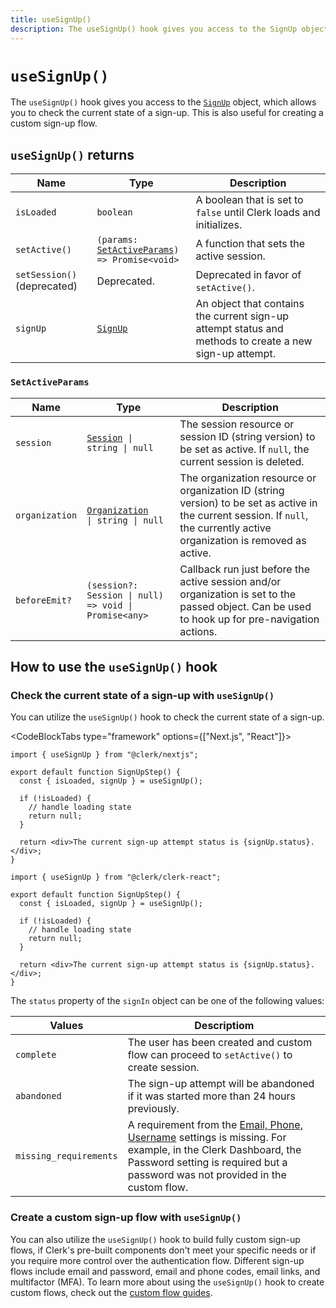 ```yaml
---
title: useSignUp()
description: The useSignUp() hook gives you access to the SignUp object, which allows you to check the current state of a sign-up and create custom sign-up flows.
---
```

# `useSignUp()`

The `useSignUp()` hook gives you access to the [`SignUp`](/docs/references/javascript/sign-up/sign-up) object, which allows you to check the current state of a sign-up. This is also useful for creating a custom sign-up flow.

## `useSignUp()` returns

| Name | Type | Description |
| --- | --- | --- |
| `isLoaded` | `boolean` | A boolean that is set to `false` until Clerk loads and initializes. |
| `setActive()` | <code>(params: [SetActiveParams](#set-active-params)) => Promise\<void\></code> | A function that sets the active session. |
| `setSession()` (deprecated) |  Deprecated. | Deprecated in favor of `setActive()`. |
| `signUp` | [`SignUp`](/docs/references/javascript/sign-up/sign-up) | An object that contains the current sign-up attempt status and methods to create a new sign-up attempt. |

### `SetActiveParams`

| Name | Type | Description |
| --- | --- | --- |
| `session` | <code>[Session](/docs/references/javascript/session) \| string \| null</code> | The session resource or session ID (string version) to be set as active. If `null`, the current session is deleted. |
| `organization` | <code>[Organization](/docs/references/javascript/organization/organization) \| string \| null</code> | The organization resource or organization ID (string version) to be set as active in the current session. If `null`, the currently active organization is removed as active. |
| `beforeEmit?` | `(session?: Session \| null) => void \| Promise<any>` | Callback run just before the active session and/or organization is set to the passed object. Can be used to hook up for pre-navigation actions. |

## How to use the `useSignUp()` hook

### Check the current state of a sign-up with `useSignUp()`

You can utilize the `useSignUp()` hook to check the current state of a sign-up.

<CodeBlockTabs type="framework" options={["Next.js", "React"]}>
  ```tsx filename="pages/sign-up.tsx"
  import { useSignUp } from "@clerk/nextjs";

  export default function SignUpStep() {
    const { isLoaded, signUp } = useSignUp();

    if (!isLoaded) {
      // handle loading state
      return null;
    }

    return <div>The current sign-up attempt status is {signUp.status}.</div>;
  }
  ```

  ```tsx filename="sign-up-step.tsx"
  import { useSignUp } from "@clerk/clerk-react";

  export default function SignUpStep() {
    const { isLoaded, signUp } = useSignUp();

    if (!isLoaded) {
      // handle loading state
      return null;
    }

    return <div>The current sign-up attempt status is {signUp.status}.</div>;
  }
  ```
</CodeBlockTabs>

The `status` property of the `signIn` object can be one of the following values:

| Values | Descriptiom |
| --- | --- |
| `complete` | The user has been created and custom flow can proceed to `setActive()` to create session. |
| `abandoned` | The sign-up attempt will be abandoned if it was started more than 24 hours previously. |
| `missing_requirements` | A requirement from the [Email, Phone, Username](https://dashboard.clerk.com/last-active?path=user-authentication/email-phone-username) settings is missing. For example, in the Clerk Dashboard, the Password setting is required but a password was not provided in the custom flow. |

### Create a custom sign-up flow with `useSignUp()`

You can also utilize the `useSignUp()` hook to build fully custom sign-up flows, if Clerk's pre-built components don't meet your specific needs or if you require more control over the authentication flow. Different sign-up flows include email and password, email and phone codes, email links, and multifactor (MFA). To learn more about using the `useSignUp()` hook to create custom flows, check out the [custom flow guides](https://clerk.com/docs/custom-flows/overview).